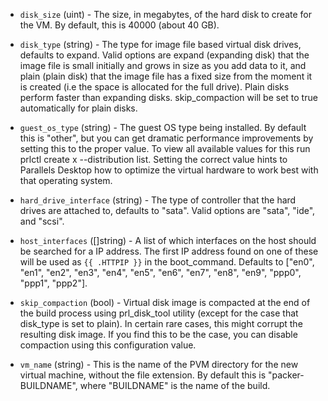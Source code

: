 <!-- Code generated from the comments of the Config struct in builder/parallels/iso/builder.go; DO NOT EDIT MANUALLY -->

-   `disk_size` (uint) - The size, in megabytes, of the hard disk to create
    for the VM. By default, this is 40000 (about 40 GB).
    
-   `disk_type` (string) - The type for image file based virtual disk drives,
    defaults to expand. Valid options are expand (expanding disk) that the
    image file is small initially and grows in size as you add data to it, and
    plain (plain disk) that the image file has a fixed size from the moment it
    is created (i.e the space is allocated for the full drive). Plain disks
    perform faster than expanding disks. skip_compaction will be set to true
    automatically for plain disks.
    
-   `guest_os_type` (string) - The guest OS type being installed. By default
    this is "other", but you can get dramatic performance improvements by
    setting this to the proper value. To view all available values for this run
    prlctl create x --distribution list. Setting the correct value hints to
    Parallels Desktop how to optimize the virtual hardware to work best with
    that operating system.
    
-   `hard_drive_interface` (string) - The type of controller that the hard
    drives are attached to, defaults to "sata". Valid options are "sata", "ide",
    and "scsi".
    
-   `host_interfaces` ([]string) - A list of which interfaces on the
    host should be searched for a IP address. The first IP address found on one
    of these will be used as `{{ .HTTPIP }}` in the boot_command. Defaults to
    ["en0", "en1", "en2", "en3", "en4", "en5", "en6", "en7", "en8", "en9",
    "ppp0", "ppp1", "ppp2"].
    
-   `skip_compaction` (bool) - Virtual disk image is compacted at the end of
    the build process using prl_disk_tool utility (except for the case that
    disk_type is set to plain). In certain rare cases, this might corrupt
    the resulting disk image. If you find this to be the case, you can disable
    compaction using this configuration value.
    
-   `vm_name` (string) - This is the name of the PVM directory for the new
    virtual machine, without the file extension. By default this is
    "packer-BUILDNAME", where "BUILDNAME" is the name of the build.
    